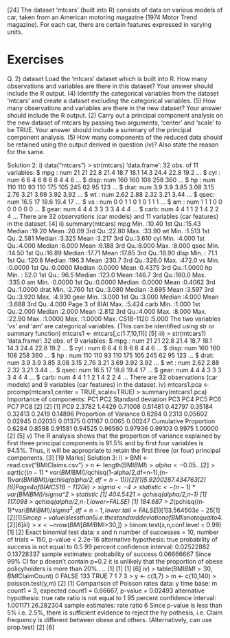 [24]
The dataset ‘mtcars’ (built into R) consists of data on various models of car, taken from an American motoring magazine (1974 Motor Trend magazine). 
For each car, there are certain features expressed in varying units.

Exercises
===============================================
Q. 2)
dataset
Load the ‘mtcars’ dataset which is built into R. How many observations and variables
are there in this dataset? Your answer should include the R output. (4)
Identify the categorical variables from the dataset ‘mtcars’ and create a dataset
excluding the categorical variables. (5)
How many observations and variables are there in the new dataset? Your answer
should include the R output. (2)
Carry out a principal component analysis on the new dataset of mtcars by passing two
arguments, ‘center’ and ‘scale’ to be TRUE. Your answer should include a summary
of the principal component analysis. (5)
How many components of the reduced data should be retained using the output
derived in question (iv)? Also state the reason for the same.



Solution 2:
i)
data("mtcars")
> str(mtcars)
'data.frame': 32 obs. of 11 variables:
$ mpg : num 21 21 22.8 21.4 18.7 18.1 14.3 24.4 22.8 19.2 ...
$ cyl : num 6 6 4 6 8 6 8 4 4 6 ...
$ disp: num 160 160 108 258 360 ...
$ hp : num 110 110 93 110 175 105 245 62 95 123 ...
$ drat: num 3.9 3.9 3.85 3.08 3.15 2.76 3.21 3.69 3.92 3.92 ...
$ wt : num 2.62 2.88 2.32 3.21 3.44 ...
$ qsec: num 16.5 17 18.6 19.4 17 ...
$ vs : num 0 0 1 1 0 1 0 1 1 1 ...
$ am : num 1 1 1 0 0 0 0 0 0 0 ...
$ gear: num 4 4 4 3 3 3 3 4 4 4 ...
$ carb: num 4 4 1 1 2 1 4 2 2 4 ...
There are 32 observations (car models) and 11 variables (car features) in the dataset.
[4]
ii)
summary(mtcars)
mpg
Min.
:10.40
1st Qu.:15.43
Median :19.20
Mean
:20.09
3rd Qu.:22.80
Max.
:33.90
wt
Min.
:1.513
1st Qu.:2.581
Median :3.325
Mean
:3.217
3rd Qu.:3.610
cyl
Min.
:4.000
1st Qu.:4.000
Median :6.000
Mean
:6.188
3rd Qu.:8.000
Max.
:8.000
qsec
Min.
:14.50
1st Qu.:16.89
Median :17.71
Mean
:17.85
3rd Qu.:18.90
disp
Min.
: 71.1
1st Qu.:120.8
Median :196.3
Mean
:230.7
3rd Qu.:326.0
Max.
:472.0
vs
Min.
:0.0000
1st Qu.:0.0000
Median :0.0000
Mean
:0.4375
3rd Qu.:1.0000
hp
Min.
: 52.0
1st Qu.: 96.5
Median :123.0
Mean
:146.7
3rd Qu.:180.0
Max.
:335.0
am
Min.
:0.0000
1st Qu.:0.0000
Median :0.0000
Mean
:0.4062
3rd Qu.:1.0000
drat
Min.
:2.760
1st Qu.:3.080
Median :3.695
Mean
:3.597
3rd Qu.:3.920
Max.
:4.930
gear
Min.
:3.000
1st Qu.:3.000
Median :4.000
Mean
:3.688
3rd Qu.:4.000
Page 3 of 8IAI
Max.
:5.424
carb
Min.
:1.000
1st Qu.:2.000
Median :2.000
Mean
:2.812
3rd Qu.:4.000
Max.
:8.000
Max.
:22.90
Max.
:1.0000
Max.
:1.0000
Max.
CS1B-1120
:5.000
The two variables ‘vs’ and ‘am’ are categorical variables. (This can be identified using str or summary function)
mtcars1 <- mtcars[,c(1:7,10,11)]
[5]
iii)
> str(mtcars1)
'data.frame': 32 obs. of 9 variables:
$ mpg : num 21 21 22.8 21.4 18.7 18.1 14.3 24.4 22.8 19.2 ...
$ cyl : num 6 6 4 6 8 6 8 4 4 6 ...
$ disp: num 160 160 108 258 360 ...
$ hp : num 110 110 93 110 175 105 245 62 95 123 ...
$ drat: num 3.9 3.9 3.85 3.08 3.15 2.76 3.21 3.69 3.92 3.92 ...
$ wt : num 2.62 2.88 2.32 3.21 3.44 ...
$ qsec: num 16.5 17 18.6 19.4 17 ...
$ gear: num 4 4 4 3 3 3 3 4 4 4 ...
$ carb: num 4 4 1 1 2 1 4 2 2 4 ...
There are 32 observations (car models) and 9 variables (car features) in the dataset.
iv)
mtcars1.pca <- prcomp(mtcars1,center = TRUE,scale=TRUE)
> summary(mtcars1.pca)
Importance of components:
PC1 PC2
Standard deviation
PC3
PC4
PC5
PC6
PC7 PC8
[2]
[2]
[1]
PC9
2.3782 1.4429 0.71008 0.51481 0.42797 0.35184 0.32413 0.2419 0.14896
Proportion of Variance 0.6284 0.2313 0.05602 0.02945 0.02035 0.01375 0.01167 0.0065 0.00247
Cumulative Proportion 0.6284 0.8598 0.91581 0.94525 0.96560 0.97936 0.99103 0.9975 1.00000
[2]
[5]
v)
The R analysis shows that the proportion of variance explained by first three principal components is 91.5% and by
first four variables is 94.5%.
Thus, it will be appropriate to retain the first three (or four) principal components.
[3]
[19 Marks]
Solution 3:
i)
> BMI <- read.csv("BMIClaims.csv")
> n <- length(BMI$BMI)
> alpha <- 0.05
...
[2]
> sqrt(c((n-1)*var(BMI$BMI)/qchisq(1-alpha/2,df=n-1),(n-1)*var(BMI$BMI)/qchisq(alpha/2
,df=n-1)))
[2]
[1] 5.920028 7.434763
[2]
[6]
Page 4 of 8IAI
CS1B-1120
ii)
> sigma <- 4
> statistic <- (n-1)*var(BMI$BMI)/sigma^2
> statistic
[1] 404.5421
> qchisq(alpha/2,n-1)
[1] 117.098
> qchisq(alpha/2,n-1,lower=FALSE)
[1] 184.687
> 2*(pchisq((n-1)*var(BMI$BMI)/sigma^2,df=n-1,lower.tail=FALSE))
[1] 3.564503e-25
[1]
[2]
[1]
Since p-value is less than 5%, there is sufficient evidence to reject the hypothesis,
i.e. the standard deviation of BMI is not equal to 4.
[2]
[6]
iii)
> x <- nrow(BMI[BMI$BMI>30,])
> binom.test(x,n,conf.level = 0.99)
[1]
[2]
Exact binomial test
data: x and n
number of successes = 10, number of trials = 150, p-value < 2.2e-16
alternative hypothesis: true probability of success is not equal to 0.5
99 percent confidence interval:
0.02522882 0.13728337
sample estimates:
probability of success
0.06666667
Since 99% CI for p doesn’t contain p=0.2
it is unlikely that the proportion of obese policyholders is more than 20%.. ..
[1]
[1]
[1]
[6]
iv)
> table(BMI$BMI>30,BMI$ClaimCount)
0
FALSE 133
TRUE
7
1
7
3
> y <- c(3,7)
> m <- c(10,140)
> poisson.test(y,m)
[2]
[1]
Comparison of Poisson rates
data: y time base: m
count1 = 3, expected count1 = 0.66667, p-value = 0.02493
alternative hypothesis: true rate ratio is not equal to 1
95 percent confidence interval:
1.001171 26.282304
sample estimates:
rate ratio
6
Since p-value is less than 5% i.e. 2.5%, there is sufficient evidence to reject the hy
pothesis, i.e. Claim frequency is different between obese and others.
(Alternatively, can use prop.test)
[2]
[6]
